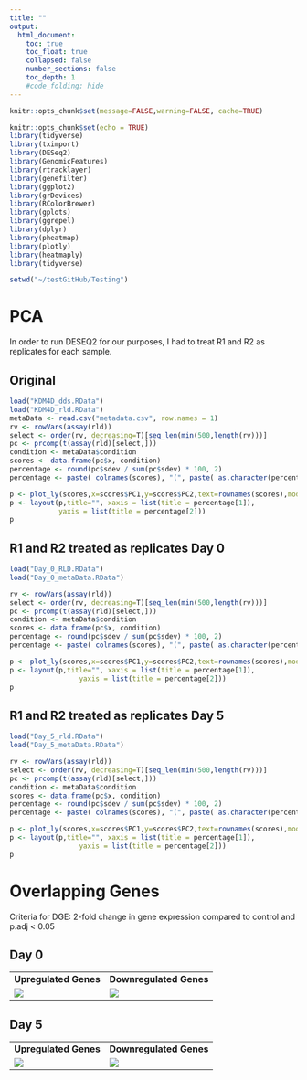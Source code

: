 ```yaml
---
title: ""
output:
  html_document:
    toc: true
    toc_float: true
    collapsed: false
    number_sections: false
    toc_depth: 1
    #code_folding: hide
---
```

```r
knitr::opts_chunk$set(message=FALSE,warning=FALSE, cache=TRUE)
```

```r
knitr::opts_chunk$set(echo = TRUE)
library(tidyverse)
library(tximport)
library(DESeq2)
library(GenomicFeatures)
library(rtracklayer)
library(genefilter)
library(ggplot2)
library(grDevices)
library(RColorBrewer)
library(gplots)
library(ggrepel)
library(dplyr)
library(pheatmap)
library(plotly)
library(heatmaply)
library(tidyverse)

setwd("~/testGitHub/Testing")
```

# PCA {.tabset}

In order to run DESEQ2 for our purposes, I had to treat R1 and R2 as replicates for each sample. 

## Original
```r
load("KDM4D_dds.RData")
load("KDM4D_rld.RData")
metaData <- read.csv("metadata.csv", row.names = 1)
rv <- rowVars(assay(rld))
select <- order(rv, decreasing=T)[seq_len(min(500,length(rv)))]
pc <- prcomp(t(assay(rld)[select,]))
condition <- metaData$condition
scores <- data.frame(pc$x, condition)
percentage <- round(pc$sdev / sum(pc$sdev) * 100, 2)
percentage <- paste( colnames(scores), "(", paste( as.character(percentage), "%", ")", sep="") )

p <- plot_ly(scores,x=scores$PC1,y=scores$PC2,text=rownames(scores),mode="markers",color=factor(condition),marker=list(size=11))
p <- layout(p,title="", xaxis = list(title = percentage[1]),
            yaxis = list(title = percentage[2]))
p
```

## R1 and R2 treated as replicates **Day 0**
```r
load("Day_0_RLD.RData")
load("Day_0_metaData.RData")

rv <- rowVars(assay(rld))
select <- order(rv, decreasing=T)[seq_len(min(500,length(rv)))]
pc <- prcomp(t(assay(rld)[select,]))
condition <- metaData$condition
scores <- data.frame(pc$x, condition)
percentage <- round(pc$sdev / sum(pc$sdev) * 100, 2)
percentage <- paste( colnames(scores), "(", paste( as.character(percentage), "%", ")", sep="") )

p <- plot_ly(scores,x=scores$PC1,y=scores$PC2,text=rownames(scores),mode="markers",color=factor(condition),marker=list(size=11))
p <- layout(p,title="", xaxis = list(title = percentage[1]),
                 yaxis = list(title = percentage[2]))
p
```

## R1 and R2 treated as replicates **Day 5**
```r
load("Day_5_rld.RData")
load("Day_5_metaData.RData")

rv <- rowVars(assay(rld))
select <- order(rv, decreasing=T)[seq_len(min(500,length(rv)))]
pc <- prcomp(t(assay(rld)[select,]))
condition <- metaData$condition
scores <- data.frame(pc$x, condition)
percentage <- round(pc$sdev / sum(pc$sdev) * 100, 2)
percentage <- paste( colnames(scores), "(", paste( as.character(percentage), "%", ")", sep="") )

p <- plot_ly(scores,x=scores$PC1,y=scores$PC2,text=rownames(scores),mode="markers",color=factor(condition),marker=list(size=11))
p <- layout(p,title="", xaxis = list(title = percentage[1]),
                 yaxis = list(title = percentage[2]))
p
```

# Overlapping Genes {.tabset}

Criteria for DGE: 2-fold change in gene expression compared to control and p.adj < 0.05

## Day 0
<table>
  <tr>
    <td align="middle">**Upregulated Genes**</td>
     <td align="middle">**Downregulated Genes**</td>
  </tr>
  <tr>
    <td valign="top"><img src="C:/users/Reinnier Padilla/Documents/testGitHub/Testing/upregulated_venn_diagramm_Day0.png"></td>
    <td valign="top"><img src="C:/users/Reinnier Padilla/Documents/testGitHub/Testing/downregulated_venn_diagramm_Day0.png"></td>
  </tr>
 </table>
 
## Day 5
<table>
  <tr>
    <td align="middle">**Upregulated Genes**</td>
     <td align="middle">**Downregulated Genes**</td>
  </tr>
  <tr>
    <td valign="top"><img src="C:/users/Reinnier Padilla/Documents/testGitHub/Testing/upregulated_venn_diagramm_Day5.png"></td>
    <td valign="top"><img src="C:/users/Reinnier Padilla/Documents/testGitHub/Testing/downregulated_venn_diagramm_Day5.png"></td>
  </tr>
 </table>

